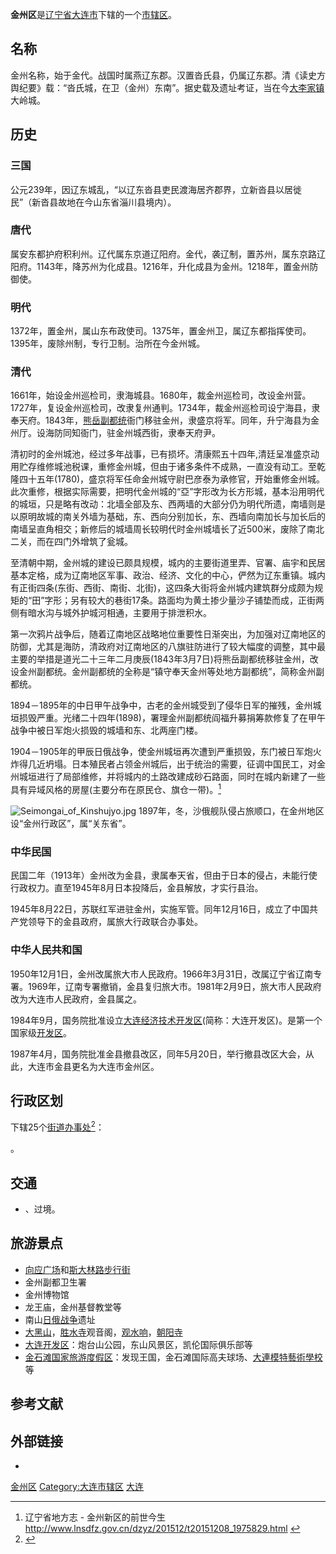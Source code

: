 {{dablink|「金州」重定向至此。关于中国古代的「金州」，见「'''[[金州_(古代)|金州 (古代)]]'''」；关于同名地方，见「'''[[金州_(消歧义)|金州 (消歧义)]]'''」；關於美國的一個州，見[[加利福尼亞州|加利福尼亞州]]；关于其他使用金州區舊名「金县」的地方，见「'''[[金县|金县]]'''」}}
{{Infobox China County
| county = 金州区
| usedname = 
| nameorigin = 
| Photo = 「殉節三烈士碑」があった金州・北山から金州バスターミナルを望む.jpg
| Photoname = 
| map = ChinaDalianJinzhou.png
| map_caption = 金州区在大连的位置
| Pinyin =  Jīnzhōu Qū
| Belong = [[辽宁省|辽宁省]][[大连市|大连市]]
| Types = [[市辖区|市辖区]]
| admincode =  
| founded = 
| seat = 
| officerTitle = 
| officer = 
| officerTitle2 = 
| officer2 = 
| division = 25
| town = 
| township = 
| subdistrict = 25
| dialect = 
| post code = 116100
| phone code = 0411
| coordinate = 
| area = 1390平方千米
| area land = 
| area water = 
| census yr = 
| pop = 67万人
| density =  
| GDP = 
| GDP_as_of = 
| GDPPC = 
| carlicense = 辽B
| web = www.dljz.gov.cn
| web_title = 金州区政府网
}}
'''金州区'''是[[辽宁省|辽宁省]][[大连市|大连市]]下辖的一个[[市辖区|市辖区]]。

==名称==
金州名称，始于金代。战国时属燕辽东郡。汉置沓氏县，仍属辽东郡。清《读史方舆纪要》载：“沓氏城，在卫（金州）东南”。据史载及遗址考证，当在今[[大李家镇|大李家镇]]大岭城。

==历史==

===三国===
公元239年，因辽东城乱，“以辽东沓县吏民渡海居齐郡界，立新沓县以居徙民”（新沓县故地在今山东省淄川县境内）。

===唐代===
属安东都护府积利州。辽代属东京道辽阳府。金代，袭辽制，置苏州，属东京路辽阳府。1143年，降苏州为化成县。1216年，升化成县为金州。1218年，置金州防御使。

===明代===
1372年，置金州，属山东布政使司。1375年，置金州卫，属辽东都指挥使司。1395年，废除州制，专行卫制。治所在今金州城。

===清代===

1661年，始设金州巡检司，隶海城县。1680年，裁金州巡检司，改设金州营。1727年，复设金州巡检司，改隶复州通判。1734年，裁金州巡检司设宁海县，隶奉天府。1843年，[[熊岳驻防八旗|熊岳副都统]]衙门移驻金州，隶盛京将军。同年，升宁海县为金州厅。设海防同知衙门，驻金州城西街，隶奉天府尹。

清初时的金州城池，经过多年战事，已有损坏。清康熙五十四年,清廷呈准盛京动用贮存维修城池税课，重修金州城，但由于诸多条件不成熟，一直没有动工。至乾隆四十五年(1780)，盛京将军任命金州城守尉巴彦泰为承修官，开始重修金州城。此次重修，根据实际需要，把明代金州城的“亞”字形改为长方形城，基本沿用明代的城垣，只是略有改动：北墙全部及东、西两墙的大部分仍为明代所遗，南墙则是以原明故城的南关外墙为基础，东、西向分别加长，东、西墙向南加长与加长后的南墙呈直角相交；新修后的城墙周长较明代时金州城墙长了近500米，废除了南北二关，而在四门外增筑了瓮城。

至清朝中期，金州城的建设已颇具规模，城内的主要街道里弄、官署、庙宇和民居基本定格，成为辽南地区军事、政治、经济、文化的中心，俨然为辽东重镇。城内有正街四条(东街、西街、南街、北街)，这四条大街将金州城内建筑群分成颇为规矩的“田”字形；另有较大的巷街17条。路面均为黄土掺少量沙子铺垫而成，正街两侧有暗水沟与城外护城河相通，主要用于排泄积水。

第一次鸦片战争后，随着辽南地区战略地位重要性日渐突出，为加强对辽南地区的防御，尤其是海防，清政府对辽南地区的八旗驻防进行了较大幅度的调整，其中最主要的举措是道光二十三年二月庚辰(1843年3月7日)将熊岳副都统移驻金州，改设金州副都统。金州副都统的全称是“镇守奉天金州等处地方副都统”，简称金州副都统。

1894－1895年的中日甲午战争中，古老的金州城受到了侵华日军的摧残，金州城垣损毁严重。光绪二十四年(1898)，署理金州副都统阎福升募捐筹款修复了在甲午战争中被日军炮火损毁的城墙和东、北两座门楼。

1904－1905年的甲辰日俄战争，使金州城垣再次遭到严重损毁，东门被日军炮火炸得几近坍塌。日本殖民者占领金州城后，出于统治的需要，征调中国民工，对金州城垣进行了局部维修，并将城内的土路改建成砂石路面，同时在城内新建了一些具有异域风格的房屋(主要分布在原民仓、旗仓一带)。<ref>辽宁省地方志 - 金州新区的前世今生 http://www.lnsdfz.gov.cn/dzyz/201512/t20151208_1975829.html {{Wayback|url=http://www.lnsdfz.gov.cn/dzyz/201512/t20151208_1975829.html |date=20210215062634 }}</ref>

[[File:Seimongai_of_Kinshujyo.jpg|thumb]]
1897年，冬，沙俄舰队侵占旅顺口，在金州地区设“金州行政区”，属“关东省”。

===中华民国===
民国二年（1913年）金州改为金县，隶属奉天省，但由于日本的侵占，未能行使行政权力。直至1945年8月日本投降后，金县解放，才实行县治。

1945年8月22日，苏联红军进驻金州，实施军管。同年12月16日，成立了中国共产党领导下的金县政府，属旅大行政联合办事处。

===中华人民共和国===
1950年12月1日，金州改属旅大市人民政府。1966年3月31日，改属辽宁省辽南专署。1969年，辽南专署撤销，金县复归旅大市。1981年2月9日，旅大市人民政府改为大连市人民政府，金县属之。

1984年9月，国务院批准设立[[大连经济技术开发区|大连经济技术开发区]](简称：大连开发区)。是第一个国家级[[国家级高新技术产业开发区|开发区]]。

1987年4月，国务院批准金县撤县改区，同年5月20日，举行撤县改区大会，从此，大连市金县更名为大连市金州区。

== 行政区划 ==
{{PAGENAMEBASE}}下辖25个[[街道办事处|街道办事处]]<ref>{{PRC admin/ref sgc|21/02/13}}</ref>：

{{PRC admin/children|21/02/13}}。

== 交通 ==
* {{中国国道名|201}}、{{中国国道名|202}}过境。

== 旅游景点 ==
* [[向应广场|向应广场]]和[[斯大林路步行街|斯大林路步行街]]
* 金州副都卫生署
* 金州博物馆
* 龙王庙，金州基督教堂等
* 南山[[日俄战争|日俄战争]]遗址
* [[大黑山|大黑山]]，[[胜水寺|胜水寺]]观音阁，[[观水响|观水响]]，[[朝阳寺|朝阳寺]]
* [[大连经济技术开发区|大连开发区]]：炮台山公园，东山风景区，凯伦国际俱乐部等
* [[金石滩国家旅游度假区|金石滩国家旅游度假区]]：发现王国，金石滩国际高夫球场、[[大連模特藝術學校|大連模特藝術學校]]等 

== 参考文献 ==
{{reflist}}

== 外部链接 ==
* {{Official website|http://www.dljz.gov.cn/|name=大连市金州区人民政府}}

{{金州区行政区划}}
{{大连市行政区划}}
{{辽宁行政区划}}

[[Category:金州区|]]
[[Category:大连市辖区|Category:大连市辖区]]
[[Category:辽宁市辖区|大连]]